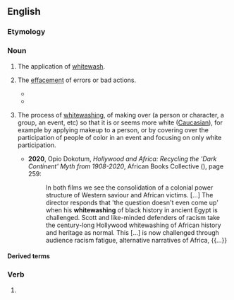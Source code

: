 ==English==

===Etymology===
{{suffix|en|whitewash|ing}}

===Noun===
{{en-noun|~}}

# The application of [[whitewash]].
# {{lb|en|figuratively}} The [[effacement]] of errors or bad actions.
#: {{syn|en|whitewash}}
#: {{ant|en|blackwashing}}
#* {{quote-text|en||year=1906|author=Theodore Roosevelt|authorlink=Theodore Roosevelt|title=[[s:The Man with the Muck Rake|The Man with the Muck Rake]]|passage=Some persons are sincerely incapable of understanding that to denounce mud slinging does not mean the endorsement of '''whitewashing'''; and both the interested individuals who need '''whitewashing''' and those others who practice mud slinging like to encourage such confusion of ideas.}}
#* {{quote-journal|en|date=July 15, 2007|author=|title=The Nixonian Whitewash, Scrubbed|work=New York Times|url=http://www.nytimes.com/2007/07/15/opinion/15sun4.html
|passage=The institution insulted history by peddling ludicrous '''whitewashings''' — describing the Watergate criminal conspiracy as a “coup” by Nixon’s political rivals fed by fake scoops purchased by the Woodstein investigative duo at The Washington Post.}}
# {{lb|en|pejorative}} The process of [[whitewash]]ing, of making over (a person or character, a group, an event, etc) so that it is or seems more white ([[Caucasian]]), for example by applying makeup to a person, or by covering over the participation of people of color in an event and focusing on only white participation.
#* '''2020''', Opio Dokotum, ''Hollywood and Africa: Recycling the 'Dark Continent' Myth from 1908-2020'', African Books Collective ({{ISBN|9781920033682}}), page 259:
#*: In both films we see the consolidation of a colonial power structure of Western saviour and African victims. [...] The director responds that &#39;the question doesn&#39;t even come up&#39; when his '''whitewashing''' of black history in ancient Egypt is challenged. Scott and like-minded defenders of racism take the century-long Hollywood whitewashing of African history and heritage as normal. This [...] is now challenged through audience racism fatigue, alternative narratives of Africa, {{...}}

====Derived terms====
{{col4|en
|bluewashing
|greenwashing
|pinkwashing
|purplewashing
|rainbow washing
|redwashing}}

===Verb===
{{head|en|verb form}}

# {{present participle of|en|whitewash|nocat=1}}